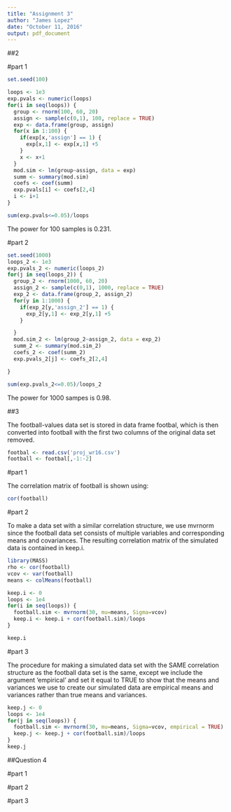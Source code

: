 ```yaml
---
title: "Assignment 3"
author: "James Lopez"
date: "October 11, 2016"
output: pdf_document
---
```

##2

#part 1
```r
set.seed(100)

loops <- 1e3
exp.pvals <- numeric(loops)
for(i in seq(loops)) {
  group <- rnorm(100, 60, 20)
  assign <- sample(c(0,1), 100, replace = TRUE)
  exp <- data.frame(group, assign)
  for(x in 1:100) {
    if(exp[x,'assign'] == 1) {
      exp[x,1] <- exp[x,1] +5
    }
    x <- x+1
  }
  mod.sim <- lm(group~assign, data = exp)
  summ <- summary(mod.sim)
  coefs <- coef(summ)
  exp.pvals[i] <- coefs[2,4]
  i <- i+1
}

sum(exp.pvals<=0.05)/loops
```

The power for 100 samples is 0.231.

#part 2

```r
set.seed(1000)
loops_2 <- 1e3
exp.pvals_2 <- numeric(loops_2)
for(j in seq(loops_2)) {
  group_2 <- rnorm(1000, 60, 20)
  assign_2 <- sample(c(0,1), 1000, replace = TRUE)
  exp_2 <- data.frame(group_2, assign_2)
  for(y in 1:1000) {
    if(exp_2[y,'assign_2'] == 1) {
      exp_2[y,1] <- exp_2[y,1] +5
    }

  }
  mod.sim_2 <- lm(group_2~assign_2, data = exp_2)
  summ_2 <- summary(mod.sim_2)
  coefs_2 <- coef(summ_2)
  exp.pvals_2[j] <- coefs_2[2,4]

}

sum(exp.pvals_2<=0.05)/loops_2
```

The power for 1000 sampes is 0.98.



##3

The football-values data set is stored in data frame footbal, which is then converted into football with the first two columns of the original data set removed.

```r

footbal <- read.csv('proj_wr16.csv')
football <- footbal[,-1:-2]
```

#part 1

The correlation matrix of football is shown using:
```r
cor(football)
```

#part 2

To make a data set with a similar correlation structure, we use mvrnorm since the football data set consists of multiple variables and corresponding means and covariances. The resulting correlation matrix of the simulated data is contained in keep.i.

```r
library(MASS)
rho <- cor(football)
vcov <- var(football)
means <- colMeans(football)

keep.i <- 0
loops <- 1e4
for(i in seq(loops)) {
  football.sim <- mvrnorm(30, mu=means, Sigma=vcov)
  keep.i <- keep.i + cor(football.sim)/loops
}

keep.i
```

#part 3

The procedure for making a simulated data set with the SAME correlation structure as the football data set is the same, except we include the argument 'empirical' and set it equal to TRUE to show that the means and variances we use to create our simulated data are empirical means and variances rather than true means and variances.

```r
keep.j <- 0
loops <- 1e4
for(j in seq(loops)) {
  football.sim <- mvrnorm(30, mu=means, Sigma=vcov, empirical = TRUE)
  keep.j <- keep.j + cor(football.sim)/loops
}
keep.j
```


##Question 4

#part 1


\begin{equation}
P(B) = \sum_j P(B | A_j)P(A_j), 
\Rightarrow P(A_i | B) = \frac {P(B | A_i)P(A_i)}{\sum_j P(B | A_j)P(A_j)}
\end{equation}


#part 2


\begin{equation}
\hat{f}(\zeta) = \int_{-\infty}^{\infty} f(x)e^{-2\pi i x \zeta}dx
\end{equation}


#part 3


\begin{equation}
\textbf{J} = \frac {d\textbf{f}}{d\textbf{x}} = \bigg[\frac{\partial\textbf{f}}{\partial x_1} \cdots \frac{\partial\textbf{f}}{\partial x_n}\bigg] = \begin{bmatrix}
\frac{\partial f_1}{\partial x_1} & \cdots & \frac{\partial f_1}{\partial x_n} \\
\vdots & \ddots & \vdots \\
\frac{\partial f_m}{\partial x_1} & \cdots & \frac{\partial f_m}{\partial x_n}
\end{bmatrix}
\end{equation}


